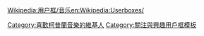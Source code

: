 {{Userbox
  |id=[[File:Aaron Copland 1970.JPG|60px]]
  |id-c=blue
  |info=這個用戶喜歡聽'''[[柯普蘭]]'''的作品。
  |info-c=white
  |info-s=9
  |border-c=black
}}
<includeonly>[[Category:喜歡柯普蘭音樂的維基人]]</includeonly>
<noinclude>{{Clear}}[[Wikipedia:用户框/音乐]][[Category:關注與興趣用戶框模板]][[en:Wikipedia:Userboxes/]]</noinclude>